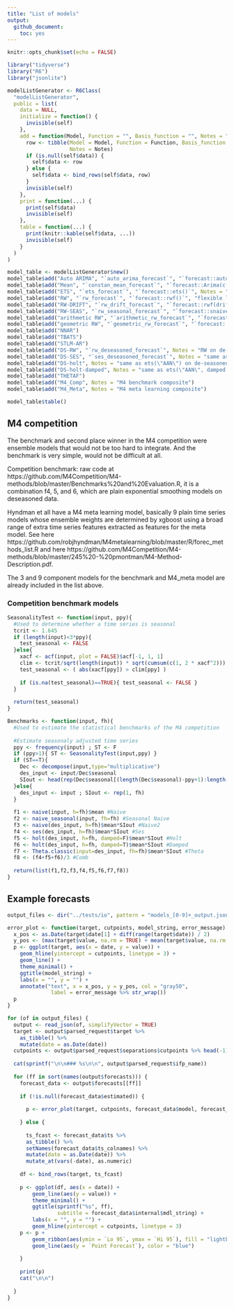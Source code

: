 ```yaml
---
title: "List of models"
output: 
  github_document:
    toc: yes
---
```


```r
knitr::opts_chunk$set(echo = FALSE)

library("tidyverse")
library("R6")
library("jsonlite")

modelListGenerator <- R6Class(
  "modelListGenerator",
  public = list(
    data = NULL,
    initialize = function() {
      invisible(self)
    },
    add = function(Model, Function = "", Basis_function = "", Notes = "") {
      row <- tibble(Model = Model, Function = Function, Basis_function = Basis_function,
                    Notes = Notes)
      if (is.null(self$data)) {
        self$data <- row
      } else {
        self$data <- bind_rows(self$data, row) 
      }
      invisible(self)
    },
    print = function(...) {
      print(self$data)
      invisible(self)
    },
    table = function(...) {
      print(knitr::kable(self$data, ...))
      invisible(self)
    }
  )
)
```

```r
model_table <- modelListGenerator$new()
model_table$add("Auto ARIMA", "`auto_arima_forecast`", "`forecast::auto.arima`")
model_table$add("Mean", "`constan_mean_forecast`", "`forecast::Arima(c(0,0,0))`")
model_table$add("ETS", "`ets_forecast`", "`forecast::ets()`", Notes = "auto add/mult order, auto damped")
model_table$add("RW", "`rw_forecast`", "`forecast::rwf()`", "flexible lambda")
model_table$add("RW-DRIFT", "`rw_drift_forecast`", "`forecast::rwf(drift = TRUE)`")
model_table$add("RW-SEAS", "`rw_seasonal_forecast`", "`forecast::snaive()`")
model_table$add("arithmetic RW", "`arithmetic_rw_forecast`", "`forecast::Arima(c(0, 1, 0), lambda = NULL)`")
model_table$add("geometric RW", "`geometric_rw_forecast`", "`forecast::Arima(c(0, 1, 0), lambda = 0)`", Notes = "Values >0 only")
model_table$add("NNAR")
model_table$add("TBATS")
model_table$add("STLM-AR")
model_table$add("DS-RW", "`rw_deseasoned_forecast`", Notes = "RW on de-seasoned data")
model_table$add("DS-SES", "`ses_deseasoned_forecast`", Notes = "same as ets(\"ANN\") on de-seasoned data")
model_table$add("DS-holt", Notes = "same as ets(\"AAN\") on de-seasoned data")
model_table$add("DS-holt-damped", Notes = "same as ets(\"AAN\", damped = TRUE) on de-seasoned data")
model_table$add("THETAF")
model_table$add("M4_Comp", Notes = "M4 benchmark composite")
model_table$add("M4_Meta", Notes = "M4 meta learning composite")

model_table$table()
```

## M4 competition

The benchmark and second place winner in the M4 competition were ensemble models that would not be too hard to integrate. And the benchmark is very simple, would not be difficult at all.

Competition benchmark: raw code at https://github.com/M4Competition/M4-methods/blob/master/Benchmarks%20and%20Evaluation.R, it is a combination f4, 5, and 6, which are plain exponential smoothing models on deseasoned data. 

Hyndman et all have a M4 meta learning model, basically 9 plain time series models whose ensemble weights are determined by xgboost using a broad range of extra time series features extracted as features for the meta model. See here https://github.com/robjhyndman/M4metalearning/blob/master/R/forec_methods_list.R and here https://github.com/M4Competition/M4-methods/blob/master/245%20-%20pmontman/M4-Method-Description.pdf. 

The 3 and 9 component models for the benchmark and M4_meta model are already included in the list above. 

### Competition benchmark models

```r
SeasonalityTest <- function(input, ppy){
  #Used to determine whether a time series is seasonal
  tcrit <- 1.645
  if (length(input)<3*ppy){
    test_seasonal <- FALSE
  }else{
    xacf <- acf(input, plot = FALSE)$acf[-1, 1, 1]
    clim <- tcrit/sqrt(length(input)) * sqrt(cumsum(c(1, 2 * xacf^2)))
    test_seasonal <- ( abs(xacf[ppy]) > clim[ppy] )
    
    if (is.na(test_seasonal)==TRUE){ test_seasonal <- FALSE }
  }
  
  return(test_seasonal)
}

Benchmarks <- function(input, fh){
  #Used to estimate the statistical benchmarks of the M4 competition
  
  #Estimate seasonaly adjusted time series
  ppy <- frequency(input) ; ST <- F
  if (ppy>1){ ST <- SeasonalityTest(input,ppy) }
  if (ST==T){
    Dec <- decompose(input,type="multiplicative")
    des_input <- input/Dec$seasonal
    SIout <- head(rep(Dec$seasonal[(length(Dec$seasonal)-ppy+1):length(Dec$seasonal)], fh), fh)
  }else{
    des_input <- input ; SIout <- rep(1, fh)
  }
  
  f1 <- naive(input, h=fh)$mean #Naive
  f2 <- naive_seasonal(input, fh=fh) #Seasonal Naive
  f3 <- naive(des_input, h=fh)$mean*SIout #Naive2
  f4 <- ses(des_input, h=fh)$mean*SIout #Ses
  f5 <- holt(des_input, h=fh, damped=F)$mean*SIout #Holt
  f6 <- holt(des_input, h=fh, damped=T)$mean*SIout #Damped
  f7 <- Theta.classic(input=des_input, fh=fh)$mean*SIout #Theta
  f8 <- (f4+f5+f6)/3 #Comb
  
  return(list(f1,f2,f3,f4,f5,f6,f7,f8))
}
```

## Example forecasts

```r
output_files <- dir("../tests/io", pattern = "models_[0-9]+_output.json", full.names = TRUE)

error_plot <- function(target, cutpoints, model_string, error_message) {
  x_pos <- as.Date(target$date[1] + diff(range(target$date)) / 2)
  y_pos <- (max(target$value, na.rm = TRUE) + mean(target$value, na.rm = TRUE)) / 2
  p <- ggplot(target, aes(x = date, y = value)) +
    geom_hline(yintercept = cutpoints, linetype = 3) +
    geom_line() +
    theme_minimal() +
    ggtitle(model_string) +
    labs(x = "", y = "") +
    annotate("text", x = x_pos, y = y_pos, col = "gray50",
              label = error_message %>% str_wrap())
  p
}

for (of in output_files) {
  output <- read_json(of, simplifyVector = TRUE)
  target <- output$parsed_request$target %>%
    as_tibble() %>%
    mutate(date = as.Date(date))
  cutpoints <- output$parsed_request$separations$cutpoints %>% head(-1) %>% tail(-1)
  
  cat(sprintf("\n\n### %s\n\n", output$parsed_request$ifp_name))
  
  for (ff in sort(names(output$forecasts))) {
    forecast_data <- output$forecasts[[ff]]
    
    if (!is.null(forecast_data$estimated)) {
      
      p <- error_plot(target, cutpoints, forecast_data$model, forecast_data$r_error_message)
      
    } else {
      
      ts_fcast <- forecast_data$ts %>%
      as_tibble() %>%
      setNames(forecast_data$ts_colnames) %>%
      mutate(date = as.Date(date)) %>%
      mutate_at(vars(-date), as.numeric)
    
    df <- bind_rows(target, ts_fcast)
    
    p <- ggplot(df, aes(x = date)) +
        geom_line(aes(y = value)) + 
        theme_minimal() +
        ggtitle(sprintf("%s", ff),
                subtitle = forecast_data$internal$mdl_string) +
        labs(x = "", y = "") +
        geom_hline(yintercept = cutpoints, linetype = 3)
    p <- p + 
        geom_ribbon(aes(ymin = `Lo 95`, ymax = `Hi 95`), fill = "lightblue") +
        geom_line(aes(y = `Point Forecast`), color = "blue")
    
    }
    
    print(p)
    cat("\n\n")
    
  }
}
```

